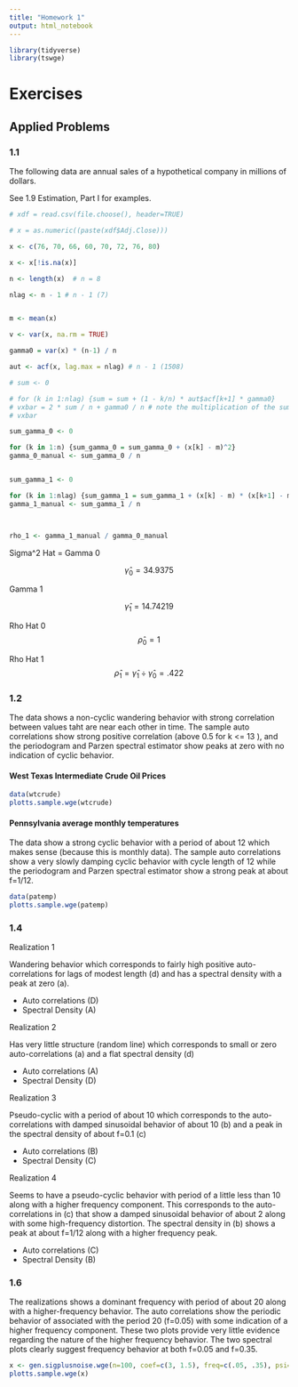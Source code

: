 ```yaml
---
title: "Homework 1"
output: html_notebook
---
```


```r

library(tidyverse)
library(tswge)

```


# Exercises

## Applied Problems

### 1.1  

The following data are annual sales of a hypothetical company in millions of dollars.

See 1.9 Estimation, Part I for examples.

```r
# xdf = read.csv(file.choose(), header=TRUE)

# x = as.numeric((paste(xdf$Adj.Close)))

x <- c(76, 70, 66, 60, 70, 72, 76, 80)

x <- x[!is.na(x)]

n <- length(x)  # n = 8

nlag <- n - 1 # n - 1 (7)


m <- mean(x)

v <- var(x, na.rm = TRUE)

gamma0 = var(x) * (n-1) / n

aut <- acf(x, lag.max = nlag) # n - 1 (1508)

# sum <- 0

# for (k in 1:nlag) {sum = sum + (1 - k/n) * aut$acf[k+1] * gamma0}
# vxbar = 2 * sum / n + gamma0 / n # note the multiplication of the sum by 2
# vxbar

sum_gamma_0 <- 0

for (k in 1:n) {sum_gamma_0 = sum_gamma_0 + (x[k] - m)^2}
gamma_0_manual <- sum_gamma_0 / n


sum_gamma_1 <- 0

for (k in 1:nlag) {sum_gamma_1 = sum_gamma_1 + (x[k] - m) * (x[k+1] - m)}
gamma_1_manual <- sum_gamma_1 / n



rho_1 <- gamma_1_manual / gamma_0_manual


```
Sigma^2 Hat = Gamma 0

$$\begin{equation}
\hat\gamma_0 = 34.9375
\end{equation}$$


Gamma 1

$$\begin{equation}
\hat\gamma_1 = 14.74219
\end{equation}$$

Rho Hat 0
$$\begin{equation}
\hat\rho_0 = 1
\end{equation}$$


Rho Hat 1
$$\begin{equation}
\hat\rho_1 = \hat\gamma_1 \div \hat\gamma_0 = .422
\end{equation}$$


### 1.2

The data shows a non-cyclic wandering behavior with strong correlation between values taht are near each other in time.  The sample auto correlations show strong positive correlation (above 0.5 for k <= 13 ), and the periodogram and Parzen spectral estimator show peaks at zero with no indication of cyclic behavior.



#### West Texas Intermediate Crude Oil Prices

```r
data(wtcrude)
plotts.sample.wge(wtcrude)
```
#### Pennsylvania average monthly temperatures

The data show a strong cyclic behavior with a period of about 12 which makes sense (because this is monthly data).  The sample auto correlations show a very slowly damping cyclic behavior with cycle length of 12 while the periodogram and Parzen spectral estimator show a strong peak at about f=1/12.

```r
data(patemp)
plotts.sample.wge(patemp)
```

### 1.4

Realization 1

Wandering behavior which corresponds to fairly high positive auto-correlations for lags of modest length (d) and has a spectral density with a peak at zero (a).

- Auto correlations (D)
- Spectral Density (A)

Realization 2

Has very little structure (random line) which corresponds to small or zero auto-correlations (a) and a flat spectral density (d)

- Auto correlations (A)
- Spectral Density (D)


Realization 3

Pseudo-cyclic with a period of about 10 which corresponds to the auto-correlations with damped sinusoidal behavior of about 10 (b) and a peak in the spectral density of about f=0.1 (c)


- Auto correlations (B)
- Spectral Density (C)

Realization 4

Seems to have a pseudo-cyclic behavior with period of a little less than 10 along with a higher frequency component.  This corresponds to the auto-correlations in (c) that show a damped sinusoidal behavior of about 2 along with some high-frequency distortion.  The spectral density in (b) shows a peak at about f=1/12 along with a higher frequency peak.

- Auto correlations (C)
- Spectral Density (B)



### 1.6


The realizations shows a dominant frequency with period of about 20 along with a higher-frequency behavior.  The auto correlations show the periodic behavior of associated with the period 20 (f=0.05) with some indication of a higher frequency component.  These two plots provide very little evidence regarding the nature of the higher frequency behavior.  The two spectral plots clearly suggest frequency behavior at both f=0.05 and f=0.35.

```r

x <- gen.sigplusnoise.wge(n=100, coef=c(3, 1.5), freq=c(.05, .35), psi=c(0,2))
plotts.sample.wge(x)

```

